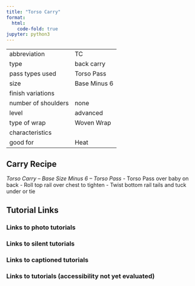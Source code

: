 ```yaml
---
title: "Torso Carry"
format:
  html:
    code-fold: true
jupyter: python3
---
```


| | 
|---|---
|abbreviation	|TC
|type	|back carry
|pass types used	|Torso Pass
|size	|Base Minus 6
|finish variations|	
|number of shoulders	|none
|level	|advanced
|type of wrap	|Woven Wrap
|characteristics	|
|good for	|Heat

## Carry Recipe
_Torso Carry – Base Size Minus 6 – Torso Pass_
- Torso Pass over baby on back
- Roll top rail over chest to tighten
- Twist bottom rail tails and tuck under or tie

## Tutorial Links
### Links to photo tutorials
### Links to silent tutorials
### Links to captioned tutorials
### Links to tutorials (accessibility not yet evaluated)
